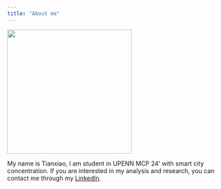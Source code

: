 ```yaml
---
title: "About me"
---
```


<!-- Use a grid -->
::: {.grid}

<!-- Left column has a width of 4/12 and shows a picture of me -->
::: {.g-col-4}
![](images/IMG_0507.jpg){width=3in}
:::

<!-- Text gets a column with width 8/12 -->
::: {.g-col-8}

My name is Tianxiao, I am student in UPENN MCP 24' with smart city concentration.
If you are interested in my analysis and research, you can contact me through my  [LinkedIn](https://www.linkedin.com/in/tianxiao-chen-9a4184254/).


::: 

:::



